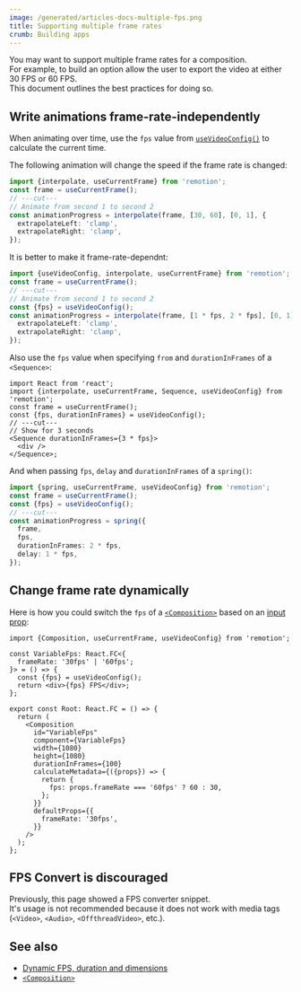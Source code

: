 ```yaml
---
image: /generated/articles-docs-multiple-fps.png
title: Supporting multiple frame rates
crumb: Building apps
---
```


You may want to support multiple frame rates for a composition.  
For example, to build an option allow the user to export the video at either 30 FPS or 60 FPS.  
This document outlines the best practices for doing so.

## Write animations frame-rate-independently

When animating over time, use the `fps` value from [`useVideoConfig()`](/docs/use-video-config) to calculate the current time.

The following animation will change the speed if the frame rate is changed:

```ts twoslash
import {interpolate, useCurrentFrame} from 'remotion';
const frame = useCurrentFrame();
// ---cut---
// Animate from second 1 to second 2
const animationProgress = interpolate(frame, [30, 60], [0, 1], {
  extrapolateLeft: 'clamp',
  extrapolateRight: 'clamp',
});
```

It is better to make it frame-rate-dependnt:

```ts twoslash
import {useVideoConfig, interpolate, useCurrentFrame} from 'remotion';
const frame = useCurrentFrame();
// ---cut---
// Animate from second 1 to second 2
const {fps} = useVideoConfig();
const animationProgress = interpolate(frame, [1 * fps, 2 * fps], [0, 1], {
  extrapolateLeft: 'clamp',
  extrapolateRight: 'clamp',
});
```

Also use the `fps` value when specifying `from` and `durationInFrames` of a `<Sequence>`:

```tsx twoslash
import React from 'react';
import {interpolate, useCurrentFrame, Sequence, useVideoConfig} from 'remotion';
const frame = useCurrentFrame();
const {fps, durationInFrames} = useVideoConfig();
// ---cut---
// Show for 3 seconds
<Sequence durationInFrames={3 * fps}>
  <div />
</Sequence>;
```

And when passing `fps`, `delay` and `durationInFrames` of a `spring()`:

```ts twoslash
import {spring, useCurrentFrame, useVideoConfig} from 'remotion';
const frame = useCurrentFrame();
const {fps} = useVideoConfig();
// ---cut---
const animationProgress = spring({
  frame,
  fps,
  durationInFrames: 2 * fps,
  delay: 1 * fps,
});
```

## Change frame rate dynamically

Here is how you could switch the `fps` of a [`<Composition>`](/docs/composition) based on an [input prop](/docs/terminology/input-props):

```tsx twoslash
import {Composition, useCurrentFrame, useVideoConfig} from 'remotion';

const VariableFps: React.FC<{
  frameRate: '30fps' | '60fps';
}> = () => {
  const {fps} = useVideoConfig();
  return <div>{fps} FPS</div>;
};

export const Root: React.FC = () => {
  return (
    <Composition
      id="VariableFps"
      component={VariableFps}
      width={1080}
      height={1080}
      durationInFrames={100}
      calculateMetadata={({props}) => {
        return {
          fps: props.frameRate === '60fps' ? 60 : 30,
        };
      }}
      defaultProps={{
        frameRate: '30fps',
      }}
    />
  );
};
```

## FPS Convert is discouraged

Previously, this page showed a FPS converter snippet.  
It's usage is not recommended because it does not work with media tags (`<Video>`, `<Audio>`, `<OffthreadVideo>`, etc.).

## See also

- [Dynamic FPS, duration and dimensions](/docs/dynamic-metadata)
- [`<Composition>`](/docs/composition)
